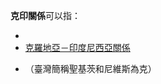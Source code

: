 {{NoteTA|G1=地名}}

'''克印關係'''可以指：

* {{Link-en|克羅地亞－印度關係|Croatia–India relations}}
* [[克羅地亞－印度尼西亞關係|克羅地亞－印度尼西亞關係]]
* {{Link-en|印度－聖基茨和尼維斯關係|India–Saint Kitts and Nevis relations}}（臺灣簡稱聖基茨和尼維斯為克）

{{disambig|cat=四字消歧義}}